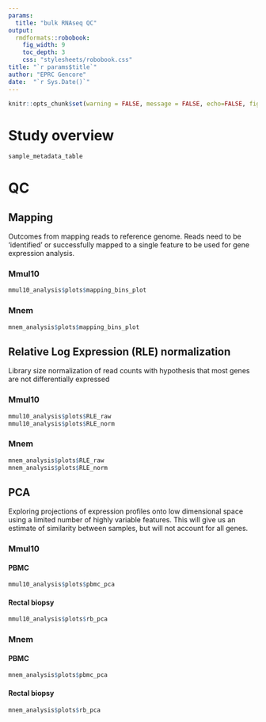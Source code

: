 ```yaml
---
params:
  title: "bulk RNAseq QC"
output: 
  rmdformats::robobook:
    fig_width: 9
    toc_depth: 3
    css: "stylesheets/robobook.css"
title: "`r params$title`"
author: "EPRC Gencore"
date:  "`r Sys.Date()`"
---
```


```r
knitr::opts_chunk$set(warning = FALSE, message = FALSE, echo=FALSE, fig.width = 6, fig.height = 4, dev='png')
```

# Study overview

```r
sample_metadata_table
```

# QC

## Mapping

Outcomes from mapping reads to reference genome. Reads need to be 'identified' or successfully mapped to a single feature to be used for gene expression analysis.

:::: {class='fluid-row'}

::: {class='col-md-6'}

### Mmul10

```r
mmul10_analysis$plots$mapping_bins_plot
```

:::

::: {class='col-md-6'}

### Mnem

```r
mnem_analysis$plots$mapping_bins_plot
```

:::
::::

## Relative Log Expression (RLE) normalization

Library size normalization of read counts with hypothesis that most genes are not differentially expressed

:::: {class='fluid-row'}

::: {class='col-md-6'}

### Mmul10

```r
mmul10_analysis$plots$RLE_raw 
mmul10_analysis$plots$RLE_norm 
```

:::

::: {class='col-md-6'}

### Mnem

```r
mnem_analysis$plots$RLE_raw 
mnem_analysis$plots$RLE_norm 
```

:::
::::

## PCA

Exploring projections of expression profiles onto low dimensional space using a limited number of highly variable features. This will give us an estimate of similarity between samples, but will not account for all genes.

:::: {class='fluid-row'}

::: {class='col-md-6'}

### Mmul10

#### PBMC

```r
mmul10_analysis$plots$pbmc_pca
```

#### Rectal biopsy

```r
mmul10_analysis$plots$rb_pca
```

:::

::: {class='col-md-6'}

### Mnem

#### PBMC

```r
mnem_analysis$plots$pbmc_pca
```

#### Rectal biopsy

```r
mnem_analysis$plots$rb_pca
```

:::

::::
